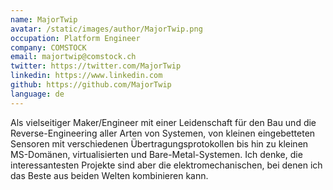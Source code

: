 ```yaml
---
name: MajorTwip
avatar: /static/images/author/MajorTwip.png
occupation: Platform Engineer
company: COMSTOCK
email: majortwip@comstock.ch
twitter: https://twitter.com/MajorTwip
linkedin: https://www.linkedin.com
github: https://github.com/MajorTwip
language: de
---
```



Als vielseitiger Maker/Engineer mit einer Leidenschaft für den Bau und die Reverse-Engineering aller Arten von Systemen,
von kleinen eingebetteten Sensoren mit verschiedenen Übertragungsprotokollen bis hin zu kleinen MS-Domänen, virtualisierten und Bare-Metal-Systemen.
Ich denke, die interessantesten Projekte sind aber die elektromechanischen, bei denen ich das Beste aus beiden Welten kombinieren kann.